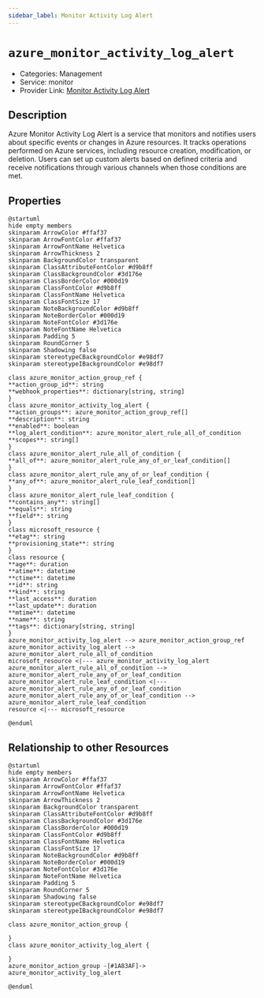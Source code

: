 ```yaml
---
sidebar_label: Monitor Activity Log Alert
---
```


# `azure_monitor_activity_log_alert`

- Categories: Management
- Service: monitor
- Provider Link: [Monitor Activity Log Alert](https://docs.microsoft.com/en-us/azure/azure-monitor/alerts/alerts-activity-log)

## Description
Azure Monitor Activity Log Alert is a service that monitors and notifies users about specific events or changes in Azure resources. It tracks operations performed on Azure services, including resource creation, modification, or deletion. Users can set up custom alerts based on defined criteria and receive notifications through various channels when those conditions are met.

## Properties
<ZoomPanPinch>

```kroki imgType="plantuml" imgAlt="Diagram of Monitor Activity Log Alert data model"
@startuml
hide empty members
skinparam ArrowColor #ffaf37
skinparam ArrowFontColor #ffaf37
skinparam ArrowFontName Helvetica
skinparam ArrowThickness 2
skinparam BackgroundColor transparent
skinparam ClassAttributeFontColor #d9b8ff
skinparam ClassBackgroundColor #3d176e
skinparam ClassBorderColor #000d19
skinparam ClassFontColor #d9b8ff
skinparam ClassFontName Helvetica
skinparam ClassFontSize 17
skinparam NoteBackgroundColor #d9b8ff
skinparam NoteBorderColor #000d19
skinparam NoteFontColor #3d176e
skinparam NoteFontName Helvetica
skinparam Padding 5
skinparam RoundCorner 5
skinparam Shadowing false
skinparam stereotypeCBackgroundColor #e98df7
skinparam stereotypeIBackgroundColor #e98df7

class azure_monitor_action_group_ref {
**action_group_id**: string
**webhook_properties**: dictionary[string, string]
}
class azure_monitor_activity_log_alert {
**action_groups**: azure_monitor_action_group_ref[]
**description**: string
**enabled**: boolean
**log_alert_condition**: azure_monitor_alert_rule_all_of_condition
**scopes**: string[]
}
class azure_monitor_alert_rule_all_of_condition {
**all_of**: azure_monitor_alert_rule_any_of_or_leaf_condition[]
}
class azure_monitor_alert_rule_any_of_or_leaf_condition {
**any_of**: azure_monitor_alert_rule_leaf_condition[]
}
class azure_monitor_alert_rule_leaf_condition {
**contains_any**: string[]
**equals**: string
**field**: string
}
class microsoft_resource {
**etag**: string
**provisioning_state**: string
}
class resource {
**age**: duration
**atime**: datetime
**ctime**: datetime
**id**: string
**kind**: string
**last_access**: duration
**last_update**: duration
**mtime**: datetime
**name**: string
**tags**: dictionary[string, string]
}
azure_monitor_activity_log_alert --> azure_monitor_action_group_ref
azure_monitor_activity_log_alert --> azure_monitor_alert_rule_all_of_condition
microsoft_resource <|--- azure_monitor_activity_log_alert
azure_monitor_alert_rule_all_of_condition --> azure_monitor_alert_rule_any_of_or_leaf_condition
azure_monitor_alert_rule_leaf_condition <|--- azure_monitor_alert_rule_any_of_or_leaf_condition
azure_monitor_alert_rule_any_of_or_leaf_condition --> azure_monitor_alert_rule_leaf_condition
resource <|--- microsoft_resource

@enduml
```

</ZoomPanPinch>


## Relationship to other Resources
<ZoomPanPinch>

```kroki imgType="plantuml" imgAlt="Diagram of Monitor Activity Log Alert resource relationships"
@startuml
hide empty members
skinparam ArrowColor #ffaf37
skinparam ArrowFontColor #ffaf37
skinparam ArrowFontName Helvetica
skinparam ArrowThickness 2
skinparam BackgroundColor transparent
skinparam ClassAttributeFontColor #d9b8ff
skinparam ClassBackgroundColor #3d176e
skinparam ClassBorderColor #000d19
skinparam ClassFontColor #d9b8ff
skinparam ClassFontName Helvetica
skinparam ClassFontSize 17
skinparam NoteBackgroundColor #d9b8ff
skinparam NoteBorderColor #000d19
skinparam NoteFontColor #3d176e
skinparam NoteFontName Helvetica
skinparam Padding 5
skinparam RoundCorner 5
skinparam Shadowing false
skinparam stereotypeCBackgroundColor #e98df7
skinparam stereotypeIBackgroundColor #e98df7

class azure_monitor_action_group {

}
class azure_monitor_activity_log_alert {

}
azure_monitor_action_group -[#1A83AF]-> azure_monitor_activity_log_alert

@enduml
```

</ZoomPanPinch>




